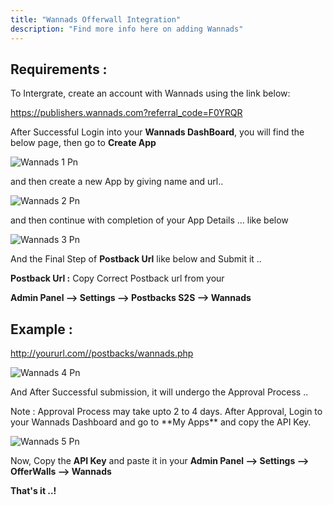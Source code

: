 ```yaml
---
title: "Wannads Offerwall Integration"
description: "Find more info here on adding Wannads"
---
```


## Requirements :

To Intergrate, create an account with Wannads using the link below:

https://publishers.wannads.com?referral_code=F0YRQR

After Successful Login into your **Wannads DashBoard**, you will find the below page, then go to **Create App**

![Wannads 1 Pn](/images/wannads_1.png)

and then create a new App by giving name and url..

![Wannads 2 Pn](/images/wannads_2.png)

and then continue with completion of your App Details ... like below

![Wannads 3 Pn](/images/wannads_3.png)

And the Final Step of **Postback Url** like below and Submit it ..

**Postback Url :** Copy Correct Postback url from your

**Admin Panel --> Settings --> Postbacks S2S --> Wannads**

## Example :

http://yoururl.com//postbacks/wannads.php

![Wannads 4 Pn](/images/wannads_4.png)

And After Successful submission, it will undergo the Approval Process ..

<Check>
Note : Approval Process may take upto 2 to 4 days. After Approval, Login to your Wannads Dashboard and go to **My Apps** and copy the API Key.
</Check>

![Wannads 5 Pn](/images/wannads_5.png)

Now, Copy the **API Key** and paste it in your **Admin Panel --> Settings --> OfferWalls --> Wannads**

**​That's it ..!**
